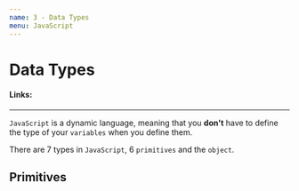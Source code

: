 ```yaml
---
name: 3 - Data Types
menu: JavaScript
---
```


# Data Types

#### Links:

---

`JavaScript` is a dynamic language, meaning that you **don't** have to define the type of your `variables` when you define them.

There are 7 types in `JavaScript`, 6 `primitives` and the `object`.

## Primitives
